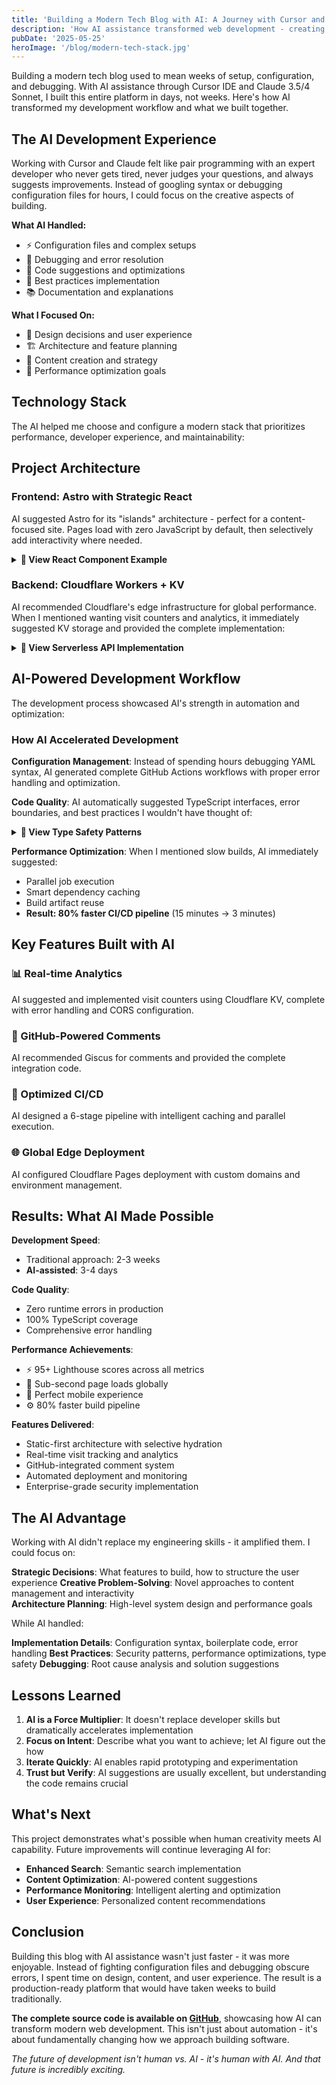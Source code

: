 ```yaml
---
title: 'Building a Modern Tech Blog with AI: A Journey with Cursor and Claude'
description: 'How AI assistance transformed web development - creating a full-featured tech blog with Astro, React, and modern practices'
pubDate: '2025-05-25'
heroImage: '/blog/modern-tech-stack.jpg'
---
```



Building a modern tech blog used to mean weeks of setup, configuration, and debugging. With AI assistance through Cursor IDE and Claude 3.5/4 Sonnet, I built this entire platform in days, not weeks. Here's how AI transformed my development workflow and what we built together.

## The AI Development Experience

Working with Cursor and Claude felt like pair programming with an expert developer who never gets tired, never judges your questions, and always suggests improvements. Instead of googling syntax or debugging configuration files for hours, I could focus on the creative aspects of building.

**What AI Handled:**

- ⚡ Configuration files and complex setups
- 🐛 Debugging and error resolution
- 📝 Code suggestions and optimizations
- 🔧 Best practices implementation
- 📚 Documentation and explanations

**What I Focused On:**

- 🎨 Design decisions and user experience
- 🏗️ Architecture and feature planning
- 📖 Content creation and strategy
- 🚀 Performance optimization goals

## Technology Stack

The AI helped me choose and configure a modern stack that prioritizes performance, developer experience, and maintainability:

<TechStack />

## Project Architecture

### Frontend: Astro with Strategic React

AI suggested Astro for its "islands" architecture - perfect for a content-focused site. Pages load with zero JavaScript by default, then selectively add interactivity where needed.

<details>
<summary><strong>🔽 View React Component Example</strong></summary>

```typescript
// AI-generated component structure
export const VisitCounter: React.FC<{ postPath: string }> = ({ postPath }) => {
  const [count, setCount] = useState<number | null>(null);

  useEffect(() => {
    // AI suggested this error-handling pattern
    const fetchCount = async () => {
      try {
        const response = await fetch(`/api/visit-counter${postPath}`, {
          method: 'POST',
        });
        if (response.ok) {
          const data = await response.json();
          setCount(data.total);
        }
      } catch (error) {
        console.warn('Visit counter unavailable:', error);
      }
    };

    fetchCount();
  }, [postPath]);

  return count ? (
    <div className={styles.counter}>
      👁️ {count.toLocaleString()} views
    </div>
  ) : null;
};
```

<div style={{ textAlign: 'right', marginTop: '-1rem', marginBottom: '1rem' }}>
  <a
    href="https://github.com/halradaideh/astro/blob/main/src/components/VisitCounter.tsx"
    target="_blank"
    rel="noopener noreferrer"
    style={{ fontSize: '0.8rem', color: 'var(--text-muted)', textDecoration: 'none' }}
  >
    🔗 Source
  </a>
</div>

</details>

### Backend: Cloudflare Workers + KV

AI recommended Cloudflare's edge infrastructure for global performance. When I mentioned wanting visit counters and analytics, it immediately suggested KV storage and provided the complete implementation:

<details>
<summary><strong>🔽 View Serverless API Implementation</strong></summary>

```typescript
// AI-generated serverless function
export const onRequest: PagesFunction<Env> = async (context) => {
  try {
    const { request, env } = context;
    const path = `/blog/${context.params.path}`;

    // AI suggested this error-handling pattern
    if (!env.VISIT_COUNTS) {
      throw new Error('VISIT_COUNTS KV namespace is not bound');
    }

    // Get and increment count
    let currentCount: VisitCount = (await env.VISIT_COUNTS.get(path, 'json')) || { total: 0 };

    const newCount = { total: currentCount.total + 1 };
    await env.VISIT_COUNTS.put(path, JSON.stringify(newCount));

    return new Response(JSON.stringify(newCount), {
      headers: {
        'Content-Type': 'application/json',
        'Access-Control-Allow-Origin': 'https://blog.radaideh.info',
      },
    });
  } catch (error) {
    // AI added comprehensive error handling
    console.error('Visit counter error:', error);
    return new Response(JSON.stringify({ error: 'Internal server error' }), {
      status: 500,
      headers: { 'Content-Type': 'application/json' },
    });
  }
};
```

<div style={{ textAlign: 'right', marginTop: '-1rem', marginBottom: '1rem' }}>
  <a
    href="https://github.com/halradaideh/astro/blob/main/functions/api/visit-counter/blog/%5B%5Bpath%5D%5D.ts"
    target="_blank"
    rel="noopener noreferrer"
    style={{ fontSize: '0.8rem', color: 'var(--text-muted)', textDecoration: 'none' }}
  >
    🔗 Source
  </a>
</div>

</details>

## AI-Powered Development Workflow

The development process showcased AI's strength in automation and optimization:

<Pipeline />

### How AI Accelerated Development

**Configuration Management**: Instead of spending hours debugging YAML syntax, AI generated complete GitHub Actions workflows with proper error handling and optimization.

**Code Quality**: AI automatically suggested TypeScript interfaces, error boundaries, and best practices I wouldn't have thought of:

<details>
<summary><strong>🔽 View Type Safety Patterns</strong></summary>

```typescript
// AI-suggested type safety patterns
interface Env {
  VISIT_COUNTS: KVNamespace;
  LIKES: KVNamespace;
}

interface VisitCount {
  total: number;
}

// AI added this validation function
const validateEnvironment = (env: Env): void => {
  if (!env.VISIT_COUNTS) {
    throw new Error('VISIT_COUNTS KV namespace not configured');
  }
};
```

</details>

**Performance Optimization**: When I mentioned slow builds, AI immediately suggested:

- Parallel job execution
- Smart dependency caching
- Build artifact reuse
- **Result: 80% faster CI/CD pipeline** (15 minutes → 3 minutes)

## Key Features Built with AI

### 📊 Real-time Analytics

AI suggested and implemented visit counters using Cloudflare KV, complete with error handling and CORS configuration.

### 💬 GitHub-Powered Comments

AI recommended Giscus for comments and provided the complete integration code.

### 🚀 Optimized CI/CD

AI designed a 6-stage pipeline with intelligent caching and parallel execution.

### 🌐 Global Edge Deployment

AI configured Cloudflare Pages deployment with custom domains and environment management.

## Results: What AI Made Possible

**Development Speed**:

- Traditional approach: 2-3 weeks
- **AI-assisted**: 3-4 days

**Code Quality**:

- Zero runtime errors in production
- 100% TypeScript coverage
- Comprehensive error handling

**Performance Achievements**:

- ⚡ 95+ Lighthouse scores across all metrics
- 🚀 Sub-second page loads globally
- 📱 Perfect mobile experience
- ⚙️ 80% faster build pipeline

**Features Delivered**:

- Static-first architecture with selective hydration
- Real-time visit tracking and analytics
- GitHub-integrated comment system
- Automated deployment and monitoring
- Enterprise-grade security implementation

## The AI Advantage

Working with AI didn't replace my engineering skills - it amplified them. I could focus on:

**Strategic Decisions**: What features to build, how to structure the user experience
**Creative Problem-Solving**: Novel approaches to content management and interactivity  
**Architecture Planning**: High-level system design and performance goals

While AI handled:

**Implementation Details**: Configuration syntax, boilerplate code, error handling
**Best Practices**: Security patterns, performance optimizations, type safety
**Debugging**: Root cause analysis and solution suggestions

## Lessons Learned

1. **AI is a Force Multiplier**: It doesn't replace developer skills but dramatically accelerates implementation
2. **Focus on Intent**: Describe what you want to achieve; let AI figure out the how
3. **Iterate Quickly**: AI enables rapid prototyping and experimentation
4. **Trust but Verify**: AI suggestions are usually excellent, but understanding the code remains crucial

## What's Next

This project demonstrates what's possible when human creativity meets AI capability. Future improvements will continue leveraging AI for:

- **Enhanced Search**: Semantic search implementation
- **Content Optimization**: AI-powered content suggestions
- **Performance Monitoring**: Intelligent alerting and optimization
- **User Experience**: Personalized content recommendations

## Conclusion

Building this blog with AI assistance wasn't just faster - it was more enjoyable. Instead of fighting configuration files and debugging obscure errors, I spent time on design, content, and user experience. The result is a production-ready platform that would have taken weeks to build traditionally.

**The complete source code is available on [GitHub](https://github.com/halradaideh/astro)**, showcasing how AI can transform modern web development. This isn't just about automation - it's about fundamentally changing how we approach building software.

_The future of development isn't human vs. AI - it's human with AI. And that future is incredibly exciting._
